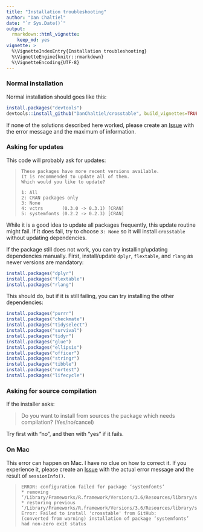 ```yaml
---
title: "Installation troubleshooting"
author: "Dan Chaltiel"
date: "`r Sys.Date()`"
output: 
  rmarkdown::html_vignette: 
    keep_md: yes
vignette: >
  %\VignetteIndexEntry{Installation troubleshooting}
  %\VignetteEngine{knitr::rmarkdown}
  %\VignetteEncoding{UTF-8}
---
```

  

### Normal installation
Normal installation should goes like this:
```r
install.packages("devtools")
devtools::install_github("DanChaltiel/crosstable", build_vignettes=TRUE)
```

If none of the solutions described here worked, please create an [Issue](https://github.com/DanChaltiel/crosstable/issues) with the error message and the maximum of information.

### Asking for updates

This code will probably ask for updates: 

>     These packages have more recent versions available.
>     It is recommended to update all of them.
>     Which would you like to update?
>     
>     1: All                                
>     2: CRAN packages only                 
>     3: None                               
>     4: vctrs       (0.3.0 -> 0.3.1) [CRAN]
>     5: systemfonts (0.2.2 -> 0.2.3) [CRAN]

While it is a good idea to update all packages frequently, this update routine might fail. If it does fail, try to choose `3: None` so it will install `crosstable` without updating dependencies.

If the package still does not work, you can try installing/updating dependencies manually. First, install/update `dplyr`, `flextable`, and `rlang` as newer versions are mandatory:

```r
install.packages("dplyr")
install.packages("flextable")
install.packages("rlang")

```

This should do, but if it is still failing, you can try installing the other dependencies:

```r
install.packages("purrr")
install.packages("checkmate")
install.packages("tidyselect")
install.packages("survival")
install.packages("tidyr")
install.packages("glue")
install.packages("ellipsis")
install.packages("officer")
install.packages("stringr")
install.packages("tibble")
install.packages("nortest")
install.packages("lifecycle")
```

### Asking for source compilation 

If the installer asks:

> Do you want to install from sources the package which needs compilation? (Yes/no/cancel)

Try first with "no", and then with "yes" if it fails.


### On Mac

This error can happen on Mac. I have no clue on how to correct it. If you experience it, please create an [Issue](https://github.com/DanChaltiel/crosstable/issues) with the actual error message and the result of `sessionInfo()`.

>     ERROR: configuration failed for package ‘systemfonts’
>     * removing ‘/Library/Frameworks/R.framework/Versions/3.6/Resources/library/systemfonts’
>     * restoring previous ‘/Library/Frameworks/R.framework/Versions/3.6/Resources/library/systemfonts’
>     Error: Failed to install 'crosstable' from GitHub:
>     (converted from warning) installation of package ‘systemfonts’ had non-zero exit status
